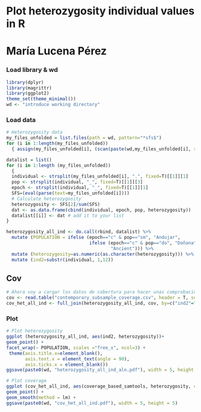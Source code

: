 # Plot heterozygosity individual values in R 
# María Lucena Pérez

### Load library & wd
```r
library(dplyr)
library(magrittr)
library(ggplot2)
theme_set(theme_minimal())
wd <- "introduce working directory"
```
### Load data
```r
# Heterozygosity data
my_files_unfolded = list.files(path = wd, pattern="*sfs$")    
for (i in 1:length(my_files_unfolded)) 
  { assign(my_files_unfolded[i], (scan(paste(wd,my_files_unfolded[i], sep = ""), sep = " ", dec = ".")) %>% .[!is.na(.)])}

datalist = list()
for (i in 1:length (my_files_unfolded))
  {
  individual <- strsplit(my_files_unfolded[i], ".", fixed=T)[[1]][1]
  pop <- strsplit(individual, "_", fixed=T)[[1]][3]
  epoch <- strsplit(individual, "_", fixed=T)[[1]][1]
  SFS=(eval(parse(text=my_files_unfolded[i])))
  # Calculate heterozygosity
  heterozygosity <- SFS[2]/sum(SFS)
  dat <- as.data.frame(cbind(individual, epoch, pop, heterozygosity))
  datalist[[i]] <- dat # add it to your list
}

heterozygosity_all_ind <- do.call(rbind, datalist) %>% 
  mutate (POPULATION = ifelse (epoch=="c" & pop=="sm", "Andujar", 
                               ifelse (epoch=="c" & pop=="do", "Doñana",
                                       "Ancient"))) %>% 
  mutate (heterozygosity=as.numeric(as.character(heterozygosity))) %>% 
  mutate (ind2=substr(individual, 1,12))

```

## Cov
```r
# Ahora voy a cargar los datos de cobertura para hacer unas comprobaciones
cov <- read.table("contemporary_subsample_coverage.csv", header = T, sep = ";", dec = ",") 
cov_het_all_ind <- full_join(heterozygosity_all_ind, cov, by=c("ind2"="sample_name"))

```

### Plot
```r

# Plot heterozygosity
ggplot (heterozygosity_all_ind, aes(ind2, heterozygosity))+
geom_point() +
facet_wrap(~ POPULATION, scales ="free_x", ncol=3) +
 theme(axis.title.x=element_blank(),
       axis.text.x = element_text(angle = 90),
       axis.ticks.x = element_blank())
ggsave(paste0(wd, "heterozygosity_all_ind_aln.pdf"), width = 5, height =5 )

# Plot coverage
ggplot (cov_het_all_ind, aes(coverage_based_samtools, heterozygosity, colour=POPULATION))+
geom_point() +
geom_smooth(method = lm) +
ggsave(paste0(wd, "cov_het_all_ind.pdf"), width = 5, height = 5)

```
